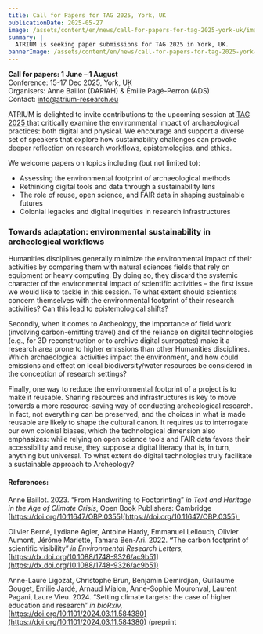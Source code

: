 ```yaml
---
title: Call for Papers for TAG 2025, York, UK
publicationDate: 2025-05-27
image: /assets/content/en/news/call-for-papers-for-tag-2025-york-uk/image.jpg
summary: |
  ATRIUM is seeking paper submissions for TAG 2025 in York, UK. 
bannerImage: /assets/content/en/news/call-for-papers-for-tag-2025-york-uk/bannerImage.jpg
---
```

**Call for papers: 1 June – 1 August**\
Conference: 15-17 Dec 2025, York, UK\
Organisers: Anne Baillot (DARIAH) & Émilie Pagé-Perron (ADS)\
Contact: [info@atrium-research.eu](mailto:info@atrium-research.eu) 

<Figure src="/assets/content/en/news/call-for-papers-for-tag-2025-york-uk/screenshot-2025-05-26-at-14.14.14.png" alt="Banner of 'Theoretical Archaeology Group Annual Meeting'" alignment="stretch">

</Figure>

ATRIUM is delighted to invite contributions to the upcoming session at [TAG 2025 ](https://tag2025.hosted.york.ac.uk/en/)that critically examine the environmental impact of archaeological practices: both digital and physical. We encourage and support a diverse set of speakers that explore how sustainability challenges can provoke deeper reflection on research workflows, epistemologies, and ethics.&#x20;

We welcome papers on topics including (but not limited to):

* Assessing the environmental footprint of archaeological methods
* Rethinking digital tools and data through a sustainability lens
* The role of reuse, open science, and FAIR data in shaping sustainable futures
* Colonial legacies and digital inequities in research infrastructures

### **Towards adaptation: environmental sustainability in archeological workflows**

Humanities disciplines generally minimize the environmental impact of their activities by comparing them with natural sciences fields that rely on equipment or heavy computing. By doing so, they discard the systemic character of the environmental impact of scientific activities – the first issue we would like to tackle in this session. To what extent should scientists concern themselves with the environmental footprint of their research activities? Can this lead to epistemological shifts?

Secondly, when it comes to Archeology, the importance of field work (involving carbon-emitting travel) and of the reliance on digital technologies (e.g., for 3D reconstruction or to archive digital surrogates) make it a research area prone to higher emissions than other Humanities disciplines. Which archaeological activities impact the environment, and how could emissions and effect on local biodiversity/water resources be considered in the conception of research settings?

Finally, one way to reduce the environmental footprint of a project is to make it reusable. Sharing resources and infrastructures is key to move towards a more resource-saving way of conducting archeological research. In fact, not everything can be preserved, and the choices in what is made reusable are likely to shape the cultural canon. It requires us to interrogate our own colonial biases, which the technological dimension also emphasizes: while relying on open science tools and FAIR data favors their accessibility and reuse, they suppose a digital literacy that is, in turn, anything but universal. To what extent do digital technologies truly facilitate a sustainable approach to Archeology?

#### References:

Anne Baillot. 2023. “From Handwriting to Footprinting” *in Text and Heritage in the Age of Climate Crisis*, Open Book Publishers: Cambridge [https://doi.org/10.11647/OBP.0355](https://doi.org/10.11647/OBP.0355) 

Olivier Berné, Lydiane Agier, Antoine Hardy, Emmanuel Lellouch, Olivier Aumont, Jérôme Mariette, Tamara Ben-Ari. 2022. **“**&#x54;he carbon footprint of scientific visibility” *in Environmental Research Letters,* [https://dx.doi.org/10.1088/1748-9326/ac9b51](https://dx.doi.org/10.1088/1748-9326/ac9b51)

Anne-Laure Ligozat, Christophe Brun, Benjamin Demirdjian, Guillaume Gouget, Emilie Jardé, Arnaud Mialon, Anne-Sophie Mouronval, Laurent Pagani, Laure Vieu. 2024. “Setting climate targets: the case of higher education and research” *in bioRxiv,* [https://doi.org/10.1101/2024.03.11.584380](https://doi.org/10.1101/2024.03.11.584380) (preprint
